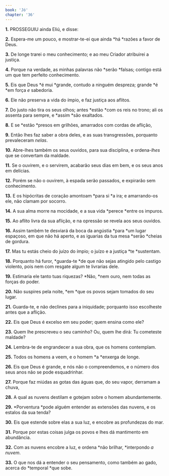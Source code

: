```yaml
---
book: 'Jó'
chapter: '36'
---
```


**1.** PROSSEGUIU ainda Eliú, e disse:

**2.** Espera-me um pouco, e mostrar-te-ei que ainda *há *razões a favor de Deus.

**3.** De longe trarei o meu conhecimento; e ao meu Criador atribuirei a justiça.

**4.** Porque na verdade, as minhas palavras não *serão *falsas; contigo está um que tem perfeito conhecimento.

**5.** Eis que Deus *é mui *grande, contudo a ninguém despreza; grande *é *em força *e* sabedoria.

**6.** Ele não preserva a vida do ímpio, e faz justiça aos aflitos.

**7.** Do justo não tira os seus olhos; antes *estão *com os reis no trono; ali os assenta para sempre, e *assim *são exaltados.

**8.** E se *estão *presos em grilhões, amarrados com cordas de aflição,

**9.** Então lhes faz saber a obra deles, e as suas transgressões, porquanto prevaleceram *nelas*.

**10.** Abre-lhes também os seus ouvidos, para sua disciplina, e ordena-*lhes* que se convertam da maldade.

**11.** Se o ouvirem, e o servirem, acabarão seus dias em bem, e os seus anos em delícias.

**12.** Porém se não o ouvirem, à espada serão passados, e expirarão sem conhecimento.

**13.** E os hipócritas de coração amontoam *para si *a ira; e amarrando-os ele, não clamam por socorro.

**14.** A sua alma morre na mocidade, e a sua vida *perece *entre os impuros.

**15.** Ao aflito livra da sua aflição, e na opressão se revela aos seus ouvidos.

**16.** Assim também te desviará da boca da angústia *para *um lugar espaçoso, em que não há aperto, e as iguarias da tua mesa *serão *cheias de gordura.

**17.** Mas tu estás cheio do juízo do ímpio; o juízo e a justiça *te *sustentam.

**18.** Porquanto há furor, *guarda-te *de que não sejas atingido pelo castigo violento, pois nem com resgate algum te livrarias dele.

**19.** Estimaria ele tanto tuas riquezas? *Não, *nem ouro, nem todas as forças do poder.

**20.** Não suspires pela noite, *em *que os povos sejam tomados do seu lugar.

**21.** Guarda-te, e não declines para a iniquidade; porquanto isso escolheste antes que a aflição.

**22.** Eis que Deus é excelso em seu poder; quem ensina como ele?

**23.** Quem lhe prescreveu o seu caminho? Ou, quem lhe dirá: Tu cometeste maldade?

**24.** Lembra-te de engrandecer a sua obra, que os homens contemplam.

**25.** Todos os homens a veem, e o homem *a *enxerga de longe.

**26.** Eis que Deus é grande, e nós não o compreendemos, e o número dos seus anos não se pode esquadrinhar.

**27.** Porque faz miúdas as gotas das águas que, do seu vapor, derramam a chuva,

**28.** A qual as nuvens destilam e gotejam sobre o homem abundantemente.

**29.** *Porventura *pode alguém entender as extensões das nuvens, e os estalos da sua tenda?

**30.** Eis que estende sobre elas a sua luz, e encobre as profundezas do mar.

**31.** Porque por estas coisas julga os povos e lhes dá mantimento em abundância.

**32.** Com as nuvens encobre a luz, e ordena *não brilhar, *interpondo *a nuvem*.

**33.** O que nos dá a entender o seu pensamento, como também ao gado, acerca do *temporal *que sobe.